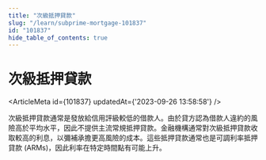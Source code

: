 ```yaml
---
title: "次級抵押貸款"
slug: "/learn/subprime-mortgage-101837"
id: "101837"
hide_table_of_contents: true
---
```



# 次級抵押貸款

<ArticleMeta id={101837} updatedAt={'2023-09-26 13:58:58'} />
<div className='border-solid border-b border-t-0 my-4 border-[var(--ifm-color-gray-300)]' />

次級抵押貸款通常是發放給信用評級較低的借款人。由於貸方認為借款人違約的風險高於平均水平，因此不提供主流常規抵押貸款。金融機構通常對次級抵押貸款收取較高的利息，以彌補承擔更高風險的成本。這些抵押貸款通常也是可調利率抵押貸款 (ARMs)，因此利率在特定時間點有可能上升。
